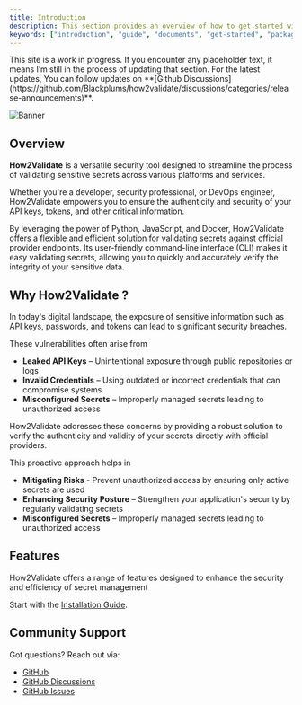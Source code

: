 ```yaml
---
title: Introduction
description: This section provides an overview of how to get started with the Documents, How2Validate Starter Kit.
keywords: ["introduction", "guide", "documents", "get-started", "package-manager"]
---
```


<Note title="Note" type="warning">
  This site is a work in progress. If you encounter any placeholder text, 
  it means I’m still in the process of updating that section. 
  For the latest updates, You can follow updates on **[Github Discussions](https://github.com/Blackplums/how2validate/discussions/categories/release-announcements)**.
</Note>

![Banner](/images/banner.png "Documents")

## Overview

**How2Validate** is a versatile security tool designed to streamline the process of validating sensitive secrets across various platforms and services.

Whether you're a developer, security professional, or DevOps engineer, How2Validate empowers you to ensure the authenticity and security of your API keys, tokens, and other critical information.

By leveraging the power of Python, JavaScript, and Docker, How2Validate offers a flexible and efficient solution for validating secrets against official provider endpoints. Its user-friendly command-line interface (CLI) makes it easy validating secrets, allowing you to quickly and accurately verify the integrity of your sensitive data.


## Why How2Validate ?

In today's digital landscape, the exposure of sensitive information such as API keys, passwords, and tokens can lead to significant security breaches. 

These vulnerabilities often arise from

- **Leaked API Keys** – Unintentional exposure through public repositories or logs
- **Invalid Credentials** – Using outdated or incorrect credentials that can compromise systems
- **Misconfigured Secrets** –  Improperly managed secrets leading to unauthorized access

How2Validate addresses these concerns by providing a robust solution to verify the authenticity and validity of your secrets directly with official providers. 

This proactive approach helps in

- **Mitigating Risks** - Prevent unauthorized access by ensuring only active secrets are used
- **Enhancing Security Posture** – Strengthen your application's security by regularly validating secrets
- **Misconfigured Secrets** –  Improperly managed secrets leading to unauthorized access


## Features

How2Validate offers a range of features designed to enhance the security and efficiency of secret management


<CardGrid>
  <Card
    title="Validate API Keys, Passwords, and Sensitive Information"
    description="Interacts with official provider authentication endpoints to ensure the authenticity of secrets"
  />
  <Card
    title="Cross-Platform Support"
    description="Available for Python, and Docker environments"
  />
  <Card
    title="Easy to Use"
    description="Simplifies secret validation with straightforward commands and functions"
  />
  <Card
    title="Real-Time Feedback"
    description="Instantly know the status of your secrets — whether they are active or not"
  />
  <Card
    title="Detailed Reporting"
    description="Receive comprehensive reports on secret validation"
  />
  <Card
    title="Updating Providers"
    description="Keep the tool up-to-date with the latest secret providers and their secret types"
  />
</CardGrid>

Start with the [Installation Guide](/docs/introduction/installation).

## Community Support

Got questions? Reach out via:

- [GitHub](https://github.com/Blackplums/how2validate)
- [GitHub Discussions](https://github.com/Blackplums/how2validate/discussions/categories/release-announcements)
- [GitHub Issues](https://github.com/Blackplums/how2validate/issues)
